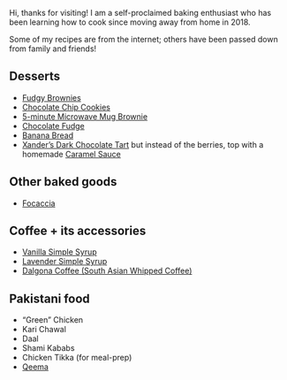
Hi, thanks for visiting! I am a self-proclaimed baking enthusiast who has been learning how to cook since moving away from home in 2018. 

Some of my recipes are from the internet; others have been passed down from family and friends! 

## Desserts

* [Fudgy Brownies](desserts/brownies.html)
* [Chocolate Chip Cookies](desserts/choc_chip_cookies.html)
* [5-minute Microwave Mug Brownie](desserts/mug_brownie.html)
* [Chocolate Fudge](desserts/fudge.html)
* [Banana Bread](https://sallysbakingaddiction.com/best-banana-bread-recipe/)
* [Xander's Dark Chocolate Tart](https://www.joyousapron.com/no-bake-chocolate-tart/#recipe) but instead of the berries, top with a homemade [Caramel Sauce](https://sallysbakingaddiction.com/homemade-salted-caramel-recipe/)

## Other baked goods

* [Focaccia](https://www.youtube.com/shorts/bmO6CIOrDEU?si=4mHCY9K-x_3Hv9xy)

## Coffee + its accessories 

* [Vanilla Simple Syrup](coffee-accessories/vanilla_simple_syrup.html)
* [Lavender Simple Syrup](https://www.thespruceeats.com/diy-lavender-simple-syrup-760293)
* [Dalgona Coffee (South Asian Whipped Coffee)](coffee-accessories/dalgona_coffee.html)

## Pakistani food

* "Green" Chicken
* Kari Chawal
* Daal
* Shami Kababs
* Chicken Tikka (for meal-prep)
* [Qeema](pakistani-food/qeema.html)
